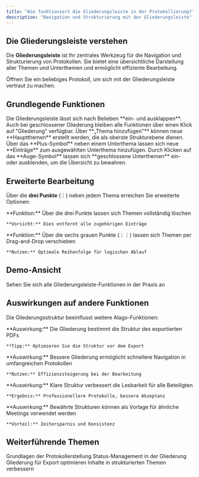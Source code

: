 ```yaml
---
title: "Wie funktioniert die Gliederungsleiste in der Protokollierung?"
description: "Navigation und Strukturierung mit der Gliederungsleiste"
---
```


## Die Gliederungsleiste verstehen

Die **Gliederungsleiste** ist Ihr zentrales Werkzeug für die Navigation und Strukturierung von Protokollen. Sie bietet eine übersichtliche Darstellung aller Themen und Unterthemen und ermöglicht effiziente Bearbeitung.

<Card title="🎯 Erste Schritte" icon="play">
Öffnen Sie ein beliebiges Protokoll, um sich mit der Gliederungsleiste vertraut zu machen.
</Card>

## Grundlegende Funktionen

<AccordionGroup>
  <Accordion title="🔽 Ein- und Ausklappen">
    Die Gliederungsleiste lässt sich nach Belieben **ein- und ausklappen**. Auch bei geschlossener Gliederung bleiben alle Funktionen über einen Klick auf "Gliederung" verfügbar.
  </Accordion>

  <Accordion title="➕ Themen hinzufügen">
    Über **„Thema hinzufügen"** können neue **Hauptthemen** erstellt werden, die als oberste Strukturebene dienen.
  </Accordion>

  <Accordion title="📝 Einträge hinzufügen">
    Über das **Plus-Symbol** neben einem Unterthema lassen sich neue **Einträge** zum ausgewählten Unterthema hinzufügen.
  </Accordion>

  <Accordion title="👁️ Sichtbarkeit steuern">
    Durch Klicken auf das **Auge-Symbol** lassen sich **geschlossene Unterthemen** ein- oder ausblenden, um die Übersicht zu bewahren.
  </Accordion>
</AccordionGroup>

## Erweiterte Bearbeitung

Über die **drei Punkte** (⋮) neben jedem Thema erreichen Sie erweiterte Optionen:

<CardGroup cols={2}>
  <Card title="🗑️ Themen löschen" icon="trash">
    **Funktion:** Über die drei Punkte lassen sich Themen vollständig löschen
    
    **Vorsicht:** Dies entfernt alle zugehörigen Einträge
  </Card>
  <Card title="🔄 Drag-and-Drop" icon="arrows-up-down">
    **Funktion:** Über die sechs grauen Punkte (⋮⋮) lassen sich Themen per Drag-and-Drop verschieben
    
    **Nutzen:** Optimale Reihenfolge für logischen Ablauf
  </Card>
</CardGroup>

## Demo-Ansicht

<Card title="📹 Zur interaktiven Demo" href="https://app.arcade.software/flows/bj3PBhtAr0OlKBcFoeIF/view" icon="play">
  Sehen Sie sich alle Gliederungsleiste-Funktionen in der Praxis an
</Card>

## Auswirkungen auf andere Funktionen

Die Gliederungsstruktur beeinflusst weitere Alago-Funktionen:

<CardGroup cols={2}>
  <Card title="📄 PDF-Export" icon="file-pdf">
    **Auswirkung:** Die Gliederung bestimmt die Struktur des exportierten PDFs
    
    **Tipp:** Optimieren Sie die Struktur vor dem Export
  </Card>
  <Card title="🔍 Navigation" icon="compass">
    **Auswirkung:** Bessere Gliederung ermöglicht schnellere Navigation in umfangreichen Protokollen
    
    **Nutzen:** Effizienzsteigerung bei der Bearbeitung
  </Card>
  <Card title="🎨 Übersichtlichkeit" icon="layout">
    **Auswirkung:** Klare Struktur verbessert die Lesbarkeit für alle Beteiligten
    
    **Ergebnis:** Professionellere Protokolle, bessere Akzeptanz
  </Card>
  <Card title="🔄 Wiederverwendung" icon="recycle">
    **Auswirkung:** Bewährte Strukturen können als Vorlage für ähnliche Meetings verwendet werden
    
    **Vorteil:** Zeitersparnis und Konsistenz
  </Card>
</CardGroup>


## Weiterführende Themen

<CardGroup cols={2}>
  <Card title="Protokoll anlegen" icon="file-plus" href="/faq/protokoll-anlegen">
    Grundlagen der Protokollerstellung
  </Card>
  <Card title="Punkte schließen" icon="check-circle" href="/faq/punkt-schliessen">
    Status-Management in der Gliederung
  </Card>
  <Card title="PDF-Export" icon="file-pdf" href="/faq/pdf-export">
    Gliederung für Export optimieren
  </Card>
  <Card title="Zauberstab" icon="wand-magic-sparkles" href="/faq/zauberstab">
    Inhalte in strukturierten Themen verbessern
  </Card>
</CardGroup> 